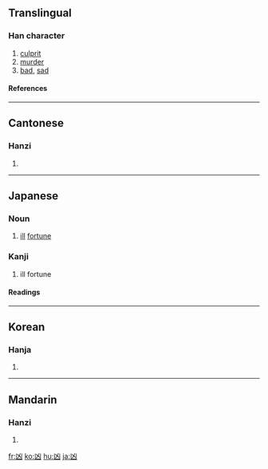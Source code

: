 {{see|兇}}

==Translingual==
===Han character===
{{Han char|rn=17|rad=凵|as=02|sn=4|four=2277<sub>0</sub>|canj=山大 (UK)}}
# [[culprit]]
# [[murder]]
# [[bad]], [[sad]]
====References====
{{Han ref|kx=0135.020|dkj=01803|dj=0300.280|hdz=10306.190|uh=51F6|ud=20982|bh=A4BF|bd=42175}}
----
==Cantonese==
===Hanzi===
{{yue-hanzi|jyut=|y=hung1}}
# {{defn|Cantonese}}
----
==Japanese==
===Noun===
{{ja-noun|k|hira=きょう|rom=kyō}}
# [[ill]] [[fortune]]

===Kanji===
{{ja-kanji|grade=c|rs=凵02}}
# ill fortune

====Readings====
{{ja-readings|on=[[きょう]] (kyō)|kun=[[わるい]] (warui)}}

----

==Korean==
===Hanja===
{{ko-hanja|hangeul=흉|rv=hyung|mr=hyung}}
# {{defn|Korean}}
----
==Mandarin==
===Hanzi===
{{cmn-hanzi|pin=[[xiōng]] ([[xiong1]])|wg=hsiung<sup>1</sup>}}
# {{defn|Mandarin}}

[[fr:凶]]
[[ko:凶]]
[[hu:凶]]
[[ja:凶]]
